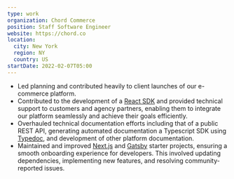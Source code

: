 ```yaml
---
type: work
organization: Chord Commerce
position: Staff Software Engineer
website: https://chord.co
location:
  city: New York
  region: NY
  country: US
startDate: 2022-02-07T05:00
---
```


* Led planning and contributed heavily to client launches of our e-commerce platform.
* Contributed to the development of a [React SDK](https://docs.chord.co/chord-ui/module-react-autonomy)
  and provided technical support to customers and agency partners, enabling them
  to integrate our platform seamlessly and achieve their goals efficiently.
* Overhauled technical documentation efforts including that of a public REST API,
  generating automated documentation a Typescript SDK using [Typedoc](https://typedoc.org/),
  and development of other platform documentation.
* Maintained and improved [Next.js](https://nextjs.org/) and
  [Gatsby](https://www.gatsbyjs.com/) starter projects, ensuring a smooth
  onboarding experience for developers. This involved updating dependencies,
  implementing new features, and resolving community-reported issues.
